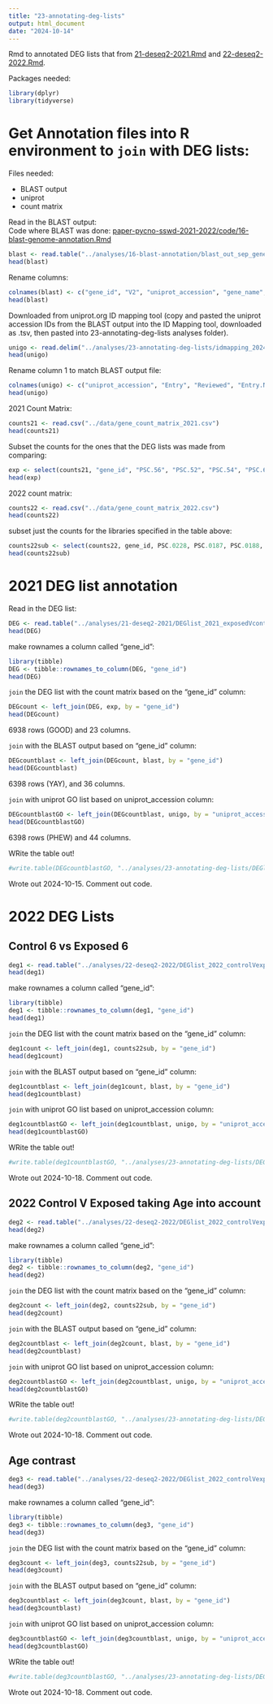 ```yaml
---
title: "23-annotating-deg-lists"
output: html_document
date: "2024-10-14"
---
```

Rmd to annotated DEG lists that from [21-deseq2-2021.Rmd](https://github.com/grace-ac/paper-pycno-sswd-2021-2022/blob/main/code/21-deseq2-2021.Rmd) and [22-deseq2-2022.Rmd](https://github.com/grace-ac/paper-pycno-sswd-2021-2022/blob/main/code/22-deseq2-2022.Rmd). 

Packages needed:
```r
library(dplyr)
library(tidyverse)
```

# Get Annotation files into R environment to `join` with DEG lists: 
Files needed:

- BLAST output 
- uniprot
- count matrix 

Read in the BLAST output:  
Code where BLAST was done: [paper-pycno-sswd-2021-2022/code/16-blast-genome-annotation.Rmd](https://github.com/grace-ac/paper-pycno-sswd-2021-2022/blob/main/code/16-blast-genome-annotation.Rmd)
```r
blast <- read.table("../analyses/16-blast-annotation/blast_out_sep_genes.tab", )
head(blast)
```
Rename columns: 
```r
colnames(blast) <- c("gene_id", "V2", "uniprot_accession", "gene_name", "V5", "V6", "V7", "V8", "V9", "V10", "V11", "V12", "V13", "V14")
head(blast)
```


Downloaded from uniprot.org ID mapping tool (copy and pasted the uniprot accession IDs from the BLAST output into the ID Mapping tool, downloaded as .tsv, then pasted into 23-annotating-deg-lists analyses folder).
```r
unigo <- read.delim("../analyses/23-annotating-deg-lists/idmapping_2024_10_25_GOBPterms.tsv")
head(unigo)
```
Rename column 1 to match BLAST output file: 
```r
colnames(unigo) <- c("uniprot_accession", "Entry", "Reviewed", "Entry.Name", "Protein.names", "Gene.Names", "Organism", "Length", "Gene.Ontology.biological.process", "Gene.Ontology.IDs")
head(unigo)
```

2021 Count Matrix: 

```r
counts21 <- read.csv("../data/gene_count_matrix_2021.csv")
head(counts21)
```
Subset the counts for the ones that the DEG lists was made from comparing: 
```r
exp <- select(counts21, "gene_id", "PSC.56", "PSC.52", "PSC.54", "PSC.61", "PSC.64", "PSC.73", "PSC.76", "PSC.81", "PSC.59", "PSC.57", "PSC.69", "PSC.67", "PSC.71", "PSC.75", "PSC.78", "PSC.83")
head(exp)
```
2022 count matrix:
```r
counts22 <- read.csv("../data/gene_count_matrix_2022.csv")
head(counts22)
```
subset just the counts for the libraries specified in the table above:
```r
counts22sub <- select(counts22, gene_id, PSC.0228, PSC.0187, PSC.0188, PSC.0174, PSC.0190, PSC.0231, PSC.0230, PSC.0219, PSC.0177, PSC.0186, PSC.0209, PSC.0203)
head(counts22sub)
```



# 2021 DEG list annotation
Read in the DEG list: 
```r
DEG <- read.table("../analyses/21-deseq2-2021/DEGlist_2021_exposedVcontrol.tab")
head(DEG)
```
make rownames a column called "gene_id":
```r
library(tibble)
DEG <- tibble::rownames_to_column(DEG, "gene_id")
head(DEG)
```
`join` the DEG list with the count matrix based on the "gene_id" column: 
```r
DEGcount <- left_join(DEG, exp, by = "gene_id")
head(DEGcount)
```
6938 rows (GOOD) and 23 columns. 

`join` with the BLAST output based on "gene_id" column: 
```r
DEGcountblast <- left_join(DEGcount, blast, by = "gene_id")
head(DEGcountblast)
```
6398 rows (YAY), and 36 columns. 

`join` with uniprot GO list based on uniprot_accession column: 
```r
DEGcountblastGO <- left_join(DEGcountblast, unigo, by = "uniprot_accession")
head(DEGcountblastGO)
```
6398 rows (PHEW) and 44 columns. 

WRite the table out!
```r
#write.table(DEGcountblastGO, "../analyses/23-annotating-deg-lists/DEGlist_2021_exposedVcontrol_annotated.tab", sep = '\t', row.names = F, quote = F)
```
Wrote out 2024-10-15. Comment out code. 


# 2022 DEG Lists

## Control 6 vs Exposed 6
```r
deg1 <- read.table("../analyses/22-deseq2-2022/DEGlist_2022_controlVexposed.tab")
head(deg1)
```
make rownames a column called "gene_id":
```r
library(tibble)
deg1 <- tibble::rownames_to_column(deg1, "gene_id")
head(deg1)
```

`join` the DEG list with the count matrix based on the "gene_id" column: 
```r
deg1count <- left_join(deg1, counts22sub, by = "gene_id")
head(deg1count)
```

`join` with the BLAST output based on "gene_id" column: 
```r
deg1countblast <- left_join(deg1count, blast, by = "gene_id")
head(deg1countblast)
```
`join` with uniprot GO list based on uniprot_accession column: 
```r
deg1countblastGO <- left_join(deg1countblast, unigo, by = "uniprot_accession")
head(deg1countblastGO)
```
WRite the table out!
```r
#write.table(deg1countblastGO, "../analyses/23-annotating-deg-lists/DEGlist_2022_exposedVcontrol_annotated.tab", sep = '\t', row.names = T, quote = F)
```
Wrote out 2024-10-18. Comment out code. 


## 2022 Control V Exposed taking Age into account
```r
deg2 <- read.table("../analyses/22-deseq2-2022/DEGlist_2022_controlVexposed_withAge.tab")
head(deg2)
```
make rownames a column called "gene_id":
```r
library(tibble)
deg2 <- tibble::rownames_to_column(deg2, "gene_id")
head(deg2)
```
`join` the DEG list with the count matrix based on the "gene_id" column: 
```r
deg2count <- left_join(deg2, counts22sub, by = "gene_id")
head(deg2count)
```

`join` with the BLAST output based on "gene_id" column: 
```r
deg2countblast <- left_join(deg2count, blast, by = "gene_id")
head(deg2countblast)
```

`join` with uniprot GO list based on uniprot_accession column: 
```r
deg2countblastGO <- left_join(deg2countblast, unigo, by = "uniprot_accession")
head(deg2countblastGO)
```
WRite the table out!
```r
#write.table(deg2countblastGO, "../analyses/23-annotating-deg-lists/DEGlist_2022_exposedVcontrol_withAge_annotated.tab", sep = '\t', row.names = T, quote = F)
```
Wrote out 2024-10-18. Comment out code. 


## Age contrast
```r
deg3 <- read.table("../analyses/22-deseq2-2022/DEGlist_2022_controlVexposed_ageContrast.tab")
head(deg3)
```
make rownames a column called "gene_id":
```r
library(tibble)
deg3 <- tibble::rownames_to_column(deg3, "gene_id")
head(deg3)
```


`join` the DEG list with the count matrix based on the "gene_id" column: 
```r
deg3count <- left_join(deg3, counts22sub, by = "gene_id")
head(deg3count)
```


`join` with the BLAST output based on "gene_id" column: 
```r
deg3countblast <- left_join(deg3count, blast, by = "gene_id")
head(deg3countblast)
```

`join` with uniprot GO list based on uniprot_accession column: 
```r
deg3countblastGO <- left_join(deg3countblast, unigo, by = "uniprot_accession")
head(deg3countblastGO)
```


WRite the table out!
```r
#write.table(deg3countblastGO, "../analyses/23-annotating-deg-lists/DEGlist_2022_exposedVcontrol_withAgeContrast_annotated.tab", sep = '\t', row.names = T, quote = F)
```
Wrote out 2024-10-18. Comment out code. 






